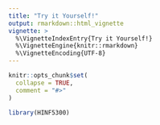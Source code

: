 ```yaml
---
title: "Try it Yourself!"
output: rmarkdown::html_vignette
vignette: >
  %\VignetteIndexEntry{Try it Yourself!}
  %\VignetteEngine{knitr::rmarkdown}
  %\VignetteEncoding{UTF-8}
---
```


```r
knitr::opts_chunk$set(
  collapse = TRUE,
  comment = "#>"
)
```

```r
library(HINF5300)
```
